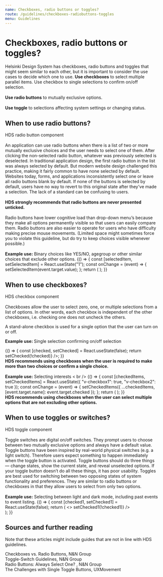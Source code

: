 ```yaml
---
name: Checkboxes, radio buttons or toggles?
route: /guidelines/checkboxes-radiobuttons-toggles
menu: Guidelines
---
```



# Checkboxes, radio buttons or toggles?

<LargeParagraph>
    Helsinki Design System has checkboxes, radio buttons and toggles that might seem similar to each other, but it is important to consider the use cases to decide which one to use.
</LargeParagraph>

<Notification label="TLDR (Too long, didn't read)" className="siteNotification">
<b>Use checkboxes</b> to select multiple parallel items. Use checkbox to single selections to confirm on/off selection.
<br /><br />
<b>Use radio buttons</b> to mutually exclusive options.
<br /><br />
<b>Use toggle</b> to selections affecting system settings or changing status.
</Notification>


## When to use radio buttons?
<Link href="../components/radio-button" >HDS radio button component</Link>
<br /><br />
An application can use radio buttons when there is a list of two or more mutually exclusive choices and the user needs to select one of them. After clicking the non-selected radio button, whatever was previously selected is deselected. In traditional application design, the first radio button in the list was always selected by default. But modern website design challenged this practice, making it fairly common to have none selected by default. Websites today, forms, and applications inconsistently select one or leave all radio buttons blank by default. If none of the buttons is selected by default, users have no way to revert to this original state after they’ve made a selection. The lack of a standard can be confusing to users.
<br /><br />
<b>HDS strongly recommends that radio buttons are never presented unticked.</b>
<br /><br />
Radio buttons have lower cognitive load than drop-down menu’s because they make all options permanently visible so that users can easily compare them. Radio buttons are also easier to operate for users who have difficulty making precise mouse movements. (Limited space might sometimes force you to violate this guideline, but do try to keep choices visible whenever possible.)
<br /><br />
<b>Example use:</b> Binary choices like YES/NO, agegroup or other similar choices that exclude other options.

<Playground>
  {() => {
    const [selectedItem, setSelectedItem] = React.useState("1");
    const onChange = (event) => {
      setSelectedItem(event.target.value);
    };
    return (
      <SelectionGroup label="Choose your agegroup">
        <RadioButton id="v-radio1" name="v-radio" value="1" label="Under 16" checked={selectedItem === "1"} onChange={onChange} />
        <RadioButton id="v-radio2" name="v-radio" value="2" label="17-35" checked={selectedItem === "2"} onChange={onChange} />
        <RadioButton id="v-radio3" name="v-radio" value="3" label="35-64" checked={selectedItem === "3"} onChange={onChange} />
        <RadioButton id="v-radio4" name="v-radio" value="4" label="Over 65" checked={selectedItem === "4"} onChange={onChange} />
      </SelectionGroup>
    );
  }}
</Playground>

## When to use checkboxes?
<Link href="../components/checkbox" >HDS checkbox component</Link>
<br /><br />
Checkboxes allow the user to select zero, one, or multiple selections from a list of options. In other words, each checkbox is independent of the other checkboxes, i.e. checking one does not uncheck the others.

A stand-alone checkbox is used for a single option that the user can turn on or off.

<b>Example use: </b>Single selection confirming on/off selection

<Playground>
  {() => {
    const [checked, setChecked] = React.useState(false);
    return <Checkbox id="checkbox" label="I have a loyalty card" checked={checked} onChange={() => setChecked(!checked)} />;
  }}
</Playground>

<br />
<b>HDS recommends using checkboxes when the user is required to make more than two choices or confirm a single choice. </b>
<br /><br />
<b>Example use:</b> Selecting interests < br />

<Playground>
  {() => {
    const [checkedItems, setCheckedItems] = React.useState({ "v-checkbox1": true, "v-checkbox2": true });
    const onChange = (event) => {
      setCheckedItems({ ...checkedItems, [event.target.name]: event.target.checked });
    };
    return (
      <SelectionGroup label="Select your interests">
        <Checkbox id="v-checkbox1" name="v-checkbox1" label="Music" checked={checkedItems["v-checkbox1"]} onChange={onChange} />
        <Checkbox id="v-checkbox2" name="v-checkbox2" label="Arts and museums" checked={checkedItems["v-checkbox2"]} onChange={onChange} />
        <Checkbox id="v-checkbox3" name="v-checkbox3" label="Sports and outdoor activities" checked={checkedItems["v-checkbox3"]} onChange={onChange} />
        <Checkbox id="v-checkbox4" name="v-checkbox4" label="Cooking" checked={checkedItems["v-checkbox4"]} onChange={onChange} />
      </SelectionGroup>
    );
  }}
</Playground>

<br />
<b>HDS recommends using checkboxes when the user can select multiple options that are not excluding other options. </b>

## When to use toggles or switches?
<Link href="../components/toggle">HDS toggle component</Link>
<br /><br />
Toggle switches are digital on/off switches. They prompt users to choose between two mutually exclusive options and always have a default value. Toggle buttons have been inspired by real-world physical switches (e.g. a light switch). Therefore users expect something to happen immediately when the toggle button is activated. Toggle buttons should do three things — change states, show the current state, and reveal unselected options. If your toggle button doesn’t do all these things, it has poor usability. Toggles are best used for switching between two opposing states of system functionality and preferences. They are similar to radio buttons or checkboxes in that they allow users to select from only two options.
<br /><br />
<b>Example use:</b> Selecting between light and dark mode, including past events to event listing.

<Playground>
  {() => {
    const [checked1, setChecked1] = React.useState(false);
    return (
      <>
        <ToggleButton id="toggle-button-1" label="Include past events in the list" checked={checked1} onChange={() => setChecked1(!checked1)} />
        <br />
      </>
    );
  }}
</Playground>



## Sources and further reading
Note that these articles might include guides that are not in line with HDS guidelines.


<Link href="https://www.nngroup.com/articles/checkboxes-vs-radio-buttons/" external>Checkboxes vs. Radio Buttons, N&N Group</Link>
<br />

<Link href="https://www.nngroup.com/articles/toggle-switch-guidelines/" external>Toggle-Switch Guidelines, N&N Group</Link>
<br />

<Link href="https://www.nngroup.com/articles/radio-buttons-default-selection/" external>Radio Buttons: Always Select One? , N&N Group</Link>
<br />

<Link href="https://uxmovement.com/buttons/the-challenges-with-single-toggle-buttons/" external>The Challenges with Single Toggle Buttons, UXMovement</Link>

